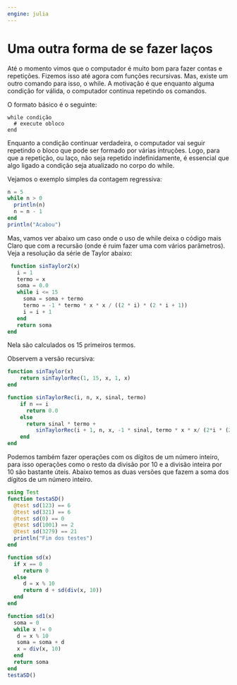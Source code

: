 ```yaml
---
engine: julia
---
```


# Uma outra forma de se fazer laços

Até o momento vimos que o computador é muito bom para fazer contas 
e repetições. Fizemos isso até agora com funções recursivas. Mas, existe
um outro comando para isso, o while. A motivação é que enquanto alguma
condição for válida, o computador continua repetindo os comandos.

O formato básico é o seguinte:

``` 
while condição
  # execute obloco
end  
```

Enquanto a condição continuar verdadeira, o computador vai seguir repetindo o bloco
que pode ser formado por várias intruções. Logo, para que a repetição, ou laço, não 
seja repetido indefinidamente, é essencial que algo ligado a condição seja atualizado 
no corpo do while.

Vejamos o exemplo simples da contagem regressiva:

``` julia
n = 5
while n > 0
  println(n)
  n = n - 1
end
println("Acabou")  
``` 

Mas, vamos ver abaixo um caso onde o uso de while deixa o código mais Claro 
que com a recursão (onde é ruim fazer uma com vários parãmetros). Veja a 
resolução da série de Taylor abaixo:

``` julia
 function sinTaylor2(x)
   i = 1
   termo = x
   soma = 0.0
   while i <= 15
     soma = soma + termo
     termo = -1 * termo * x * x / ((2 * i) * (2 * i + 1))
     i = i + 1
   end
   return soma
end

``` 

Nela são calculados os 15 primeiros termos. 

Observem a versão recursiva:

``` julia
function sinTaylor(x)
    return sinTaylorRec(1, 15, x, 1, x)
end

function sinTaylorRec(i, n, x, sinal, termo)
    if n == i
      return 0.0
    else
      return sinal * termo +
         sinTaylorRec(i + 1, n, x, -1 * sinal, termo * x * x/ (2*i * (2*i+1)))
    end
end
``` 


Podemos também fazer operações com os dígitos de um número inteiro, para isso operações 
como o resto da divisão por 10 e a divisão inteira por 10 são bastante úteis. Abaixo 
temos as duas versões que fazem a soma dos dígitos de um número inteiro.


``` julia
using Test
function testaSD()
  @test sd(123) == 6
  @test sd(321) == 6
  @test sd(0) == 0
  @test sd(1001) == 2
  @test sd(3279) == 21
  println("Fim dos testes")
end

function sd(x)
  if x == 0
     return 0
  else
     d = x % 10
     return d + sd(div(x, 10))
  end
end

function sd1(x)
  soma = 0
  while x != 0
   d = x % 10
   soma = soma + d
   x = div(x, 10)
  end
  return soma
end
testaSD()
``` 
